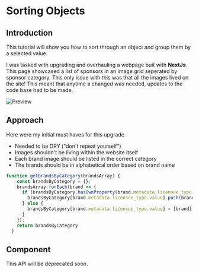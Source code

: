 # Sorting Objects

## Introduction

This tutorial will show you how to sort through an object and group them by a selected value.

I was tasked with upgrading and overhauling a webpage buit with **NextJs**. This page showcased a list of sponsors in an image grid seperated by sponsor category. This only issue with this was that all the images lived on the site! This meant that anytime a changed was needed, updates to the code base had to be made.

![Preview](/think450SponsorGrid.png)

## Approach
Here were my initial must haves for this upgrade

* Needed to be DRY ("don't repeat yourself")
* Images shouldn't be living within the website itself
* Each brand image should be listed in the correct category
* The brands should be in alphabetical order based on brand name

```js filename="demo.js" {3} copy
function getbrandsByCategory(brandsArray) {
    const brandsByCategory = {};
    brandsArray.forEach(brand => {
      if (brandsByCategory.hasOwnProperty(brand.metadata.licensee_type.value)) {
        brandsByCategory[brand.metadata.licensee_type.value].push(brand)
      } else {
        brandsByCategory[brand.metadata.licensee_type.value] = [brand];
      }
    });
    return brandsByCategory
  }
```

## Component
 
<Callout type="warning" emoji="⚠️">
  This API will be deprecated soon.
</Callout>

